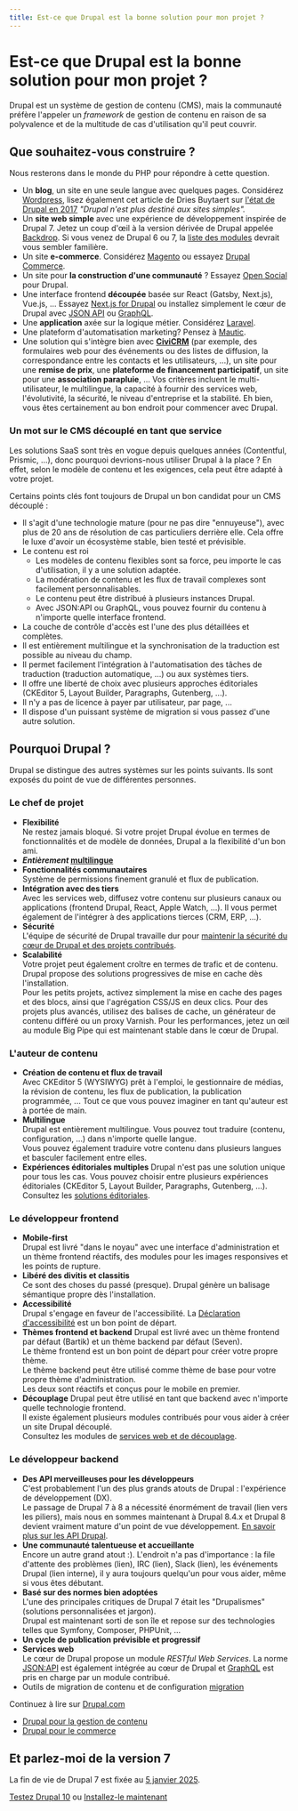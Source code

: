 ```yaml
---
title: Est-ce que Drupal est la bonne solution pour mon projet ?
---
```


# Est-ce que Drupal est la bonne solution pour mon projet ?

Drupal est un système de gestion de contenu (CMS), mais la communauté préfère l'appeler un _framework_ de gestion de contenu en raison de sa polyvalence et de la multitude de cas d'utilisation qu'il peut couvrir.

## Que souhaitez-vous construire ?

Nous resterons dans le monde du PHP pour répondre à cette question.

*   Un **blog**, un site en une seule langue avec quelques pages. Considérez [Wordpress](https://wordpress.org/), lisez également cet article de Dries Buytaert sur [l'état de Drupal en 2017](https://dri.es/state-of-drupal-presentation-september-2017) _"Drupal n'est plus destiné aux sites simples"._
*   Un **site web simple** avec une expérience de développement inspirée de Drupal 7. Jetez un coup d'œil à la version dérivée de Drupal appelée [Backdrop](https://backdropcms.org/). Si vous venez de Drupal 6 ou 7, la [liste des modules](https://backdropcms.org/modules) devrait vous sembler familière.
*   Un site **e-commerce**. Considérez [Magento](https://magento.com/) ou essayez [Drupal Commerce](/project/distribution/commerce).
*   Un site pour **la construction d'une communauté** ? Essayez [Open Social](https://www.getopensocial.com/) pour Drupal.
*   Une interface frontend **découpée** basée sur React (Gatsby, Next.js), Vue.js, ... Essayez [Next.js for Drupal](https://next-drupal.org/) ou installez simplement le cœur de Drupal avec [JSON API](https://www.drupal.org/project/jsonapi) ou [GraphQL](https://www.drupal.org/project/graphql).
*   Une **application** axée sur la logique métier. Considérez [Laravel](https://laravel.com/).
*   Une plateform d'automatisation marketing? Pensez à [Mautic](https://www.mautic.org/).
*   Une solution qui s'intègre bien avec **[CiviCRM](https://civicrm.org/)** (par exemple, des formulaires web pour des événements ou des listes de diffusion, la correspondance entre les contacts et les utilisateurs, ...), un site pour une **remise de prix**, une **plateforme de financement participatif**, un site pour une **association parapluie**, ... Vos critères incluent le multi-utilisateur, le multilingue, la capacité à fournir des services web, l'évolutivité, la sécurité, le niveau d'entreprise et la stabilité. Eh bien, vous êtes certainement au bon endroit pour commencer avec Drupal.

### Un mot sur le CMS découplé en tant que service

Les solutions SaaS sont très en vogue depuis quelques années (Contentful, Prismic, ...), donc pourquoi devrions-nous utiliser Drupal à la place ? En effet, selon le modèle de contenu et les exigences, cela peut être adapté à votre projet.

Certains points clés font toujours de Drupal un bon candidat pour un CMS découplé :
- Il s'agit d'une technologie mature (pour ne pas dire "ennuyeuse"), avec plus de 20 ans de résolution de cas particuliers derrière elle. Cela offre le luxe d'avoir un écosystème stable, bien testé et prévisible.
- Le contenu est roi
  - Les modèles de contenu flexibles sont sa force, peu importe le cas d'utilisation, il y a une solution adaptée.
  - La modération de contenu et les flux de travail complexes sont facilement personnalisables.
  - Le contenu peut être distribué à plusieurs instances Drupal.
  - Avec JSON:API ou GraphQL, vous pouvez fournir du contenu à n'importe quelle interface frontend.
- La couche de contrôle d'accès est l'une des plus détaillées et complètes.
- Il est entièrement multilingue et la synchronisation de la traduction est possible au niveau du champ.
- Il permet facilement l'intégration à l'automatisation des tâches de traduction (traduction automatique, ...) ou aux systèmes tiers.
- Il offre une liberté de choix avec plusieurs approches éditoriales (CKEditor 5, Layout Builder, Paragraphs, Gutenberg, ...).
- Il n'y a pas de licence à payer par utilisateur, par page, ...
- Il dispose d'un puissant système de migration si vous passez d'une autre solution.

## Pourquoi Drupal ?

Drupal se distingue des autres systèmes sur les points suivants.
Ils sont exposés du point de vue de différentes personnes.

### Le chef de projet

*   **Flexibilité**  
    Ne restez jamais bloqué. Si votre projet Drupal évolue en termes de fonctionnalités et de modèle de données, Drupal a la flexibilité d'un bon ami.
*   **_Entièrement_ [multilingue](/build/common-site-building-tasks#traduire)**
*   **Fonctionnalités communautaires**  
    Système de permissions finement granulé et flux de publication.
*   **Intégration avec des tiers**  
    Avec les services web, diffusez votre contenu sur plusieurs canaux ou applications (frontend Drupal, React, Apple Watch, ...). Il vous permet également de l'intégrer à des applications tierces (CRM, ERP, ...).
*   **Sécurité**  
    L'équipe de sécurité de Drupal travaille dur pour [maintenir la sécurité du cœur de Drupal et des projets contribués](/build/security-updates).
*   **Scalabilité**  
    Votre projet peut également croître en termes de trafic et de contenu. Drupal propose des solutions progressives de mise en cache dès l'installation.  
    Pour les petits projets, activez simplement la mise en cache des pages et des blocs, ainsi que l'agrégation CSS/JS en deux clics. Pour des projets plus avancés, utilisez des balises de cache, un générateur de contenu différé ou un proxy Varnish. Pour les performances, jetez un œil au module Big Pipe qui est maintenant stable dans le cœur de Drupal.

### L'auteur de contenu

*   **Création de contenu et flux de travail**  
    Avec CKEditor 5 (WYSIWYG) prêt à l'emploi, le gestionnaire de médias, la révision de contenu, les flux de publication, la publication programmée, ... Tout ce que vous pouvez imaginer en tant qu'auteur est à portée de main.
*   **Multilingue**  
    Drupal est entièrement multilingue. Vous pouvez tout traduire (contenu, configuration, ...) dans n'importe quelle langue.  
    Vous pouvez également traduire votre contenu dans plusieurs langues et basculer facilement entre elles.
*   **Expériences éditoriales multiples**
    Drupal n'est pas une solution unique pour tous les cas. Vous pouvez choisir entre plusieurs expériences éditoriales (CKEditor 5, Layout Builder, Paragraphs, Gutenberg, ...).     
    Consultez les [solutions éditoriales](/build/modules-themes-distributions#expérience-éditoriale).

### Le développeur frontend

*   **Mobile-first**  
    Drupal est livré "dans le noyau" avec une interface d'administration et un thème frontend réactifs, des modules pour les images responsives et les points de rupture.
*   **Libéré des divitis et classitis**  
    Ce sont des choses du passé (presque). Drupal génère un balisage sémantique propre dès l'installation.
*   **Accessibilité**  
    Drupal s'engage en faveur de l'accessibilité. La [Déclaration d'accessibilité](https://www.drupal.org/about/accessibility) est un bon point de départ.
*   **Thèmes frontend et backend**
    Drupal est livré avec un thème frontend par défaut (Bartik) et un thème backend par défaut (Seven).  
    Le thème frontend est un bon point de départ pour créer votre propre thème.  
    Le thème backend peut être utilisé comme thème de base pour votre propre thème d'administration.  
    Les deux sont réactifs et conçus pour le mobile en premier.
*   **Découplage**
    Drupal peut être utilisé en tant que backend avec n'importe quelle technologie frontend.  
    Il existe également plusieurs modules contribués pour vous aider à créer un site Drupal découplé.  
    Consultez les modules de [services web et de découplage](/build/modules-themes-distributions#web-services-and-decoupling).

### Le développeur backend

*   **Des API merveilleuses pour les développeurs**  
    C'est probablement l'un des plus grands atouts de Drupal : l'expérience de développement (DX).  
    Le passage de Drupal 7 à 8 a nécessité énormément de travail (lien vers les piliers), mais nous en sommes maintenant à Drupal 8.4.x et Drupal 8 devient vraiment mature d'un point de vue développement. [En savoir plus sur les API Drupal](/node/50).
*   **Une communauté talentueuse et accueillante**  
    Encore un autre grand atout :). L'endroit n'a pas d'importance : la file d'attente des problèmes (lien), IRC (lien), Slack (lien), les événements Drupal (lien interne), il y aura toujours quelqu'un pour vous aider, même si vous êtes débutant.
*   **Basé sur des normes bien adoptées**  
    L'une des principales critiques de Drupal 7 était les "Drupalismes" (solutions personnalisées et jargon).  
    Drupal est maintenant sorti de son île et repose sur des technologies telles que Symfony, Composer, PHPUnit, ...
*   **Un cycle de publication prévisible et progressif**
*   **Services web**  
    Le cœur de Drupal propose un module _RESTful Web Services_. La norme [JSON:API](http://jsonapi.org/) est également intégrée au cœur de Drupal et [GraphQL](https://www.drupal.org/project/graphql) est pris en charge par un module contribué.
*   Outils de migration de contenu et de configuration [migration](https://drupalmigrate.org)

Continuez à lire sur [Drupal.com](http://www.drupal.com/)

*   [Drupal pour la gestion de contenu](https://www.drupal.com/product/web-content-management)
*   [Drupal pour le commerce](https://www.drupal.com/product/commerce)

## Et parlez-moi de la version 7

La fin de vie de Drupal 7 est fixée au [5 janvier 2025](https://www.drupal.org/psa-2023-06-07).

[Testez Drupal 10](https://simplytest.me/configure?project=drupal) ou [Installez-le maintenant](/build/installation)
